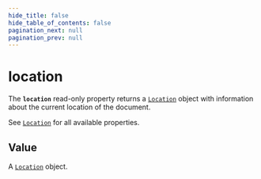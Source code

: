 ```yaml
---
hide_title: false
hide_table_of_contents: false
pagination_next: null
pagination_prev: null
---
```


# location

The **`location`** read-only property returns a
[`Location`](./WorkerLocation/WorkerLocation.mdx) object with information about the current location of the
document.

See [`Location`](./WorkerLocation/WorkerLocation.mdx) for all available properties.

## Value

A [`Location`](./WorkerLocation/WorkerLocation.mdx) object.
